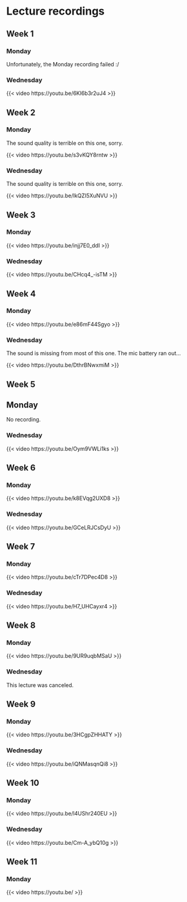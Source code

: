 # Lecture recordings {.unnumbered}

## Week 1 {.unnumbered}

### Monday {.unnumbered}

Unfortunately, the Monday recording failed :/

### Wednesday {.unnumbered}

{{< video https://youtu.be/6Kl6b3r2uJ4 >}}

## Week 2 {.unnumbered}

### Monday {.unnumbered}

The sound quality is terrible on this one, sorry.

{{< video https://youtu.be/s3vKQY8rntw >}}

### Wednesday {.unnumbered}

The sound quality is terrible on this one, sorry.

{{< video https://youtu.be/IkQZI5XuNVU >}}

## Week 3 {.unnumbered}

### Monday {.unnumbered}

{{< video https://youtu.be/injj7E0_ddI >}}
 
### Wednesday {.unnumbered}

{{< video https://youtu.be/CHcq4_-isTM >}}

## Week 4 {.unnumbered}

### Monday {.unnumbered}

{{< video https://youtu.be/e86mF44Sgyo >}}

### Wednesday {.unnumbered}

The sound is missing from most of this one. The mic battery ran out...

{{< video https://youtu.be/DthrBNwxmiM >}}

## Week 5 {.unnumbered}

## Monday {.unnumbered}

No recording.

<!-- 
{{< video https://youtu.be/ >}}
 -->

### Wednesday {.unnumbered}

{{< video https://youtu.be/Oym9VWLi1ks >}}

## Week 6 {.unnumbered}

### Monday {.unnumbered}

{{< video https://youtu.be/k8EVqg2UXD8 >}}

### Wednesday {.unnumbered}

{{< video https://youtu.be/GCeLRJCsDyU >}}


## Week 7 {.unnumbered}

### Monday {.unnumbered}

{{< video https://youtu.be/cTr7DPec4D8 >}}


### Wednesday {.unnumbered}

{{< video https://youtu.be/H7_UHCayxr4 >}}


## Week 8 {.unnumbered}

### Monday {.unnumbered}

{{< video https://youtu.be/9UR9uqbMSaU >}}

 
### Wednesday {.unnumbered}

This lecture was canceled.


## Week 9 {.unnumbered}

### Monday {.unnumbered}

{{< video https://youtu.be/3HCgpZHHATY >}}


### Wednesday {.unnumbered}

{{< video https://youtu.be/iQNMasqnQi8 >}}

## Week 10 {.unnumbered}

### Monday {.unnumbered}

{{< video https://youtu.be/l4UShr240EU >}}

### Wednesday {.unnumbered}

{{< video https://youtu.be/Cm-A_ybQ10g >}}


## Week 11 {.unnumbered}

### Monday {.unnumbered}

{{< video https://youtu.be/ >}}

<!--

### Wednesday {.unnumbered}

{{< video https://youtu.be/ >}}


## Week 12 {.unnumbered}

### Monday {.unnumbered}

{{< video https://youtu.be/ >}}


### Wednesday {.unnumbered}

{{< video https://youtu.be/ >}}


## Week 13 {.unnumbered}

### Monday {.unnumbered}

{{< video https://youtu.be/ >}}


### Wednesday {.unnumbered}

{{< video https://youtu.be/ >}}


## Week 14 {.unnumbered}

### Monday {.unnumbered}

{{< video https://youtu.be/ >}}


### Wednesday {.unnumbered}

{{< video https://youtu.be/ >}}

 -->
